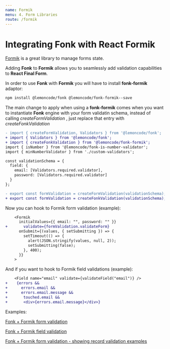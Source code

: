 ```yaml
---
name: Formik
menu: 4. Form Libraries
route: /formik
---
```


# Integrating Fonk with React Formik

[Formik](https://github.com/jaredpalmer/formik) is a great library to manage forms state.

Adding **Fonk** to **Formik** allows you to seamlessly add validation capabilities to **React Final Form**.

In order to use **Fonk** with **Formik** you will have to install **fonk-formik** adaptor:

```bash
npm install @lemoncode/fonk @lemoncode/fonk-formik--save
```

The main change to apply when using a **fonk-formik** comes when you want to instantiate
**Fonk** engine with your form validatin schema, instead of calling _createFormValidation_
, just replace that entry with _createFonkValidation_

```diff
- import { createFormValidation, Validators } from '@lemoncode/fonk';
+ import { Validators } from '@lemoncode/fonk';
+ import { createFonkValidation } from '@lemoncode/fonk-formik';
import { isNumber } from '@lemoncode/fonk-is-number-validator';
import { minNumberValidator } from './custom-validators';

const validationSchema = {
  field: {
    email: [Validators.required.validator],
    password: [Validators.required.validator]
  }
};

- export const formValidation = createFormValidation(validationSchema);
+ export const formValidation = createFonkValidation(validationSchema);
```

Now you can hook to Formik form validation (example):

```diff
    <Formik
      initialValues={{ email: "", password: "" }}
+       validate={formValidation.validateForm}
      onSubmit={(values, { setSubmitting }) => {
        setTimeout(() => {
          alert(JSON.stringify(values, null, 2));
          setSubmitting(false);
        }, 400);
      }}
    >
```

And if you want to hook to Formik field validations (example):

```diff
    <Field name="email" validate={validateField("email")} />
+    {errors &&
+      errors.email &&
+      errors.email.message &&
+       touched.email &&
+       <div>{errors.email.message}</div>}
```

Examples:

[Fonk + Formik form validation]()

[Fonk + Formik field validation]()

[Fonk + Formik form validation - showing record validation examples]()
